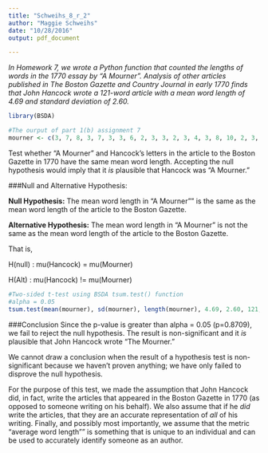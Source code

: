 ```yaml
---
title: "Schweihs_8_r_2"
author: "Maggie Schweihs"
date: "10/28/2016"
output: pdf_document

---
```

*In Homework 7, we wrote a Python function that counted the lengths of words in the 1770 essay by “A Mourner”.  Analysis of other articles published in The Boston Gazette and Country Journal in early 1770 finds that John Hancock wrote a 121-word article with a mean word length of 4.69 and standard deviation of 2.60. *
```r
library(BSDA)
```
```r
#The ourput of part 1(b) assignment 7
mourner <- c(3, 7, 8, 3, 7, 3, 3, 6, 2, 3, 3, 2, 3, 4, 3, 8, 10, 2, 3, 1, 7, 4, 2, 10, 6, 3, 4, 9, 3, 6, 4, 2, 4, 2, 6, 4, 3, 7, 5, 2, 5, 4, 8, 11, 2, 6, 4, 4, 3, 3, 7, 2, 7, 3, 4, 2, 11, 2, 6, 5, 4, 8, 2, 3, 7, 2, 4, 6, 4, 3, 5, 6, 2, 3, 5, 10, 5, 6, 5, 4, 8, 8, 7, 2, 3, 8, 7, 2, 3, 6, 3, 6, 2, 3, 9, 3, 6, 4, 3, 3, 7, 3, 5, 2, 9, 3, 8, 8, 2, 6, 4, 3, 4, 5, 2, 3, 3, 4, 2, 7, 5, 6, 8, 4, 3, 7, 6, 6, 5, 2, 3, 6, 12, 6, 6, 2, 5, 5, 5, 6, 2, 5, 2, 3, 1, 7, 6, 3, 5, 4, 4, 1, 6, 3, 1, 7)
```
Test whether "A Mourner" and Hancock's letters in the article to the Boston Gazette in 1770 have the same mean word length. Accepting the null hypothesis would imply that it *is* plausible that Hancock was "A Mourner."

###Null and Alternative Hypothesis:

**Null Hypothesis:** The mean word length in "A Mourner"" is the same as the mean word length of the article to the Boston Gazette. 

**Alternative Hypothesis:** The mean word length in "A Mourner" is not the same as the mean word length of the article to the Boston Gazette.

That is, 

H(null) : mu(Hancock) = mu(Mourner)  

H(Alt) : mu(Hancock) != mu(Mourner)
```r
#Two-sided t-test using BSDA tsum.test() function
#alpha = 0.05
tsum.test(mean(mourner), sd(mourner), length(mourner), 4.69, 2.60, 121, alternative = "two.sided", mu = 0, conf.level = .95)
```
###Conclusion
Since the p-value is greater than alpha = 0.05 (p=0.8709), we fail to reject the null hypothesis. The result is non-significant and it *is* plausible that John Hancock wrote "The Mourner."

We cannot draw a conclusion when the result of a hypothesis test is non-significant because we haven't proven anything; we have only failed to disprove the null hypothesis. 

For the purpose of this test, we made the assumption that John Hancock did, in fact, write the articles that appeared in the Boston Gazette in 1770 (as opposed to someone writing on his behalf). We also assume that if he *did* write the articles, that they are an accurate representation of *all* of his writing. Finally, and possibly most importantly, we assume that the metric "average word length"" is something that is unique to an individual and can be used to accurately identify someone as an author. 